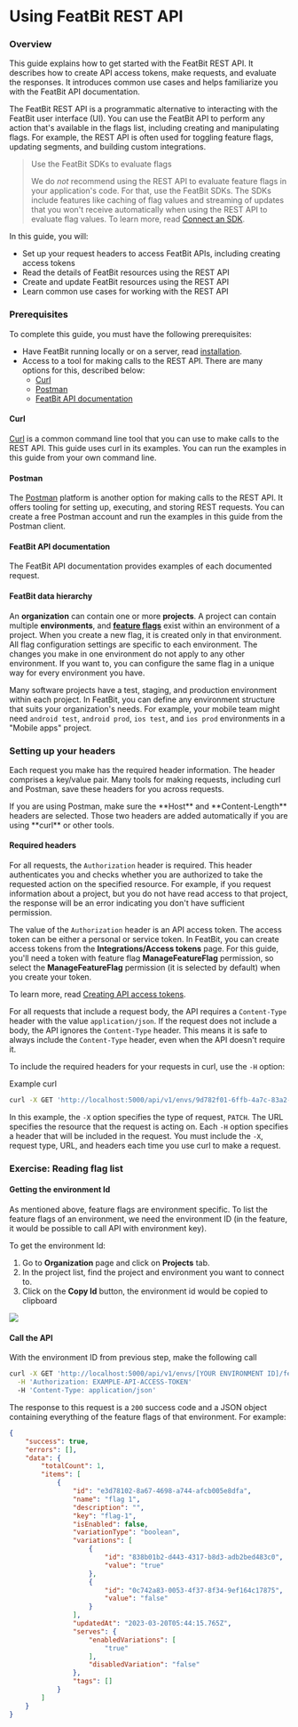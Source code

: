 
# Using FeatBit REST API

### Overview <a href="#overview" id="overview"></a>

This guide explains how to get started with the FeatBit REST API. It describes how to create API access tokens, make requests, and evaluate the responses. It introduces common use cases and helps familiarize you with the FeatBit API documentation.

The FeatBit REST API is a programmatic alternative to interacting with the FeatBit user interface (UI). You can use the FeatBit API to perform any action that's available in the flags list, including creating and manipulating flags. For example, the REST API is often used for toggling feature flags, updating segments, and building custom integrations.

> Use the FeatBit SDKs to evaluate flags
>
> We do _not_ recommend using the REST API to evaluate feature flags in your application's code. For that, use the FeatBit SDKs. The SDKs include features like caching of flag values and streaming of updates that you won't receive automatically when using the REST API to evaluate flag values. To learn more, read [Connect an SDK](../getting-started/connect-an-sdk/).

In this guide, you will:

* Set up your request headers to access FeatBit APIs, including creating access tokens
* Read the details of FeatBit resources using the REST API
* Create and update FeatBit resources using the REST API
* Learn common use cases for working with the REST API

### Prerequisites

To complete this guide, you must have the following prerequisites:

* Have FeatBit running locally or on a server, read [installation](../installation/full-installation.md).
* Access to a tool for making calls to the REST API. There are many options for this, described below:
  * [Curl](https://curl.se/)
  * [Postman](https://www.postman.com/)
  * [FeatBit API documentation](overview.md)

#### Curl

[Curl](https://curl.se/) is a common command line tool that you can use to make calls to the REST API. This guide uses curl in its examples. You can run the examples in this guide from your own command line.

#### Postman

The [Postman](https://www.postman.com/) platform is another option for making calls to the REST API. It offers tooling for setting up, executing, and storing REST requests. You can create a free Postman account and run the examples in this guide from the Postman client.

#### FeatBit API documentation

The FeatBit API documentation provides examples of each documented request.

#### FeatBit data hierarchy

An **organization** can contain one or more **projects**. A project can contain multiple **environments**, and **[feature flags](https://www.featbit.co)** exist within an environment of a project. When you create a new flag, it is created only in that environment. All flag configuration settings are specific to each environment. The changes you make in one environment do not apply to any other environment. If you want to, you can configure the same flag in a unique way for every environment you have.

Many software projects have a test, staging, and production environment within each project. In FeatBit, you can define any environment structure that suits your organization's needs. For example, your mobile team might need `android test`, `android prod`, `ios test`, and `ios prod` environments in a "Mobile apps" project.

### Setting up your headers

Each request you make has the required header information. The header comprises a key/value pair. Many tools for making requests, including curl and Postman, save these headers for you across requests.

<Callout type="info">
If you are using Postman, make sure the **Host** and **Content-Length** headers are selected. Those two headers are added automatically if you are using **curl** or other tools.
</Callout>

#### Required headers

For all requests, the `Authorization` header is required. This header authenticates you and checks whether you are authorized to take the requested action on the specified resource. For example, if you request information about a project, but you do not have read access to that project, the response will be an error indicating you don't have sufficient permission.

The value of the `Authorization` header is an API access token. The access token can be either a personal or service token. In FeatBit, you can create access tokens from the **Integrations/Access tokens** page. For this guide, you'll need a token with feature flag **ManageFeatureFlag** permission, so select the **ManageFeatureFlag** permission (it is selected by default) when you create your token.

To learn more, read [Creating API access tokens](../integrations/api-access-tokens.md).

For all requests that include a request body, the API requires a `Content-Type` header with the value `application/json`. If the request does not include a body, the API ignores the `Content-Type` header. This means it is safe to always include the `Content-Type` header, even when the API doesn't require it.

To include the required headers for your requests in curl, use the `-H` option:

Example curl

```bash
curl -X GET 'http://localhost:5000/api/v1/envs/9d782f01-6ffb-4a7c-83a2-79304d801a46/feature-flags' \  -H 'Authorization: EXAMPLE-API-ACCESS-TOKEN' \  -H 'Content-Type: application/json'COPY
```

In this example, the `-X` option specifies the type of request, `PATCH`. The URL specifies the resource that the request is acting on. Each `-H` option specifies a header that will be included in the request. You must include the `-X`, request type, URL, and headers each time you use curl to make a request.

### Exercise: Reading flag list

#### Getting the environment Id

As mentioned above, feature flags are environment specific. To list the feature flags of an environment, we need the environment ID (in the feature, it would be possible to call API with environment key).

To get the environment Id:

1. Go to **Organization** page and click on **Projects** tab.
2. In the project list, find the project and environment you want to connect to.
3. Click on the **Copy Id** button, the environment id would be copied to clipboard

![](../api-docs/assets/using-featbit-rest-api/001.png)

#### Call the API

With the environment ID from previous step, make the following call

```bash
curl -X GET 'http://localhost:5000/api/v1/envs/[YOUR ENVIRONMENT ID]/feature-flags?pageIndex=0&pageSize=10&isEnabled=' \
  -H 'Authorization: EXAMPLE-API-ACCESS-TOKEN'
  -H 'Content-Type: application/json'
```

The response to this request is a `200` success code and a JSON object containing everything of the feature flags of that environment. For example:

```json
{
    "success": true,
    "errors": [],
    "data": {
        "totalCount": 1,
        "items": [
            {
                "id": "e3d78102-8a67-4698-a744-afcb005e8dfa",
                "name": "flag 1",
                "description": "",
                "key": "flag-1",
                "isEnabled": false,
                "variationType": "boolean",
                "variations": [
                    {
                        "id": "838b01b2-d443-4317-b8d3-adb2bed483c0",
                        "value": "true"
                    },
                    {
                        "id": "0c742a83-0053-4f37-8f34-9ef164c17875",
                        "value": "false"
                    }
                ],
                "updatedAt": "2023-03-20T05:44:15.765Z",
                "serves": {
                    "enabledVariations": [
                        "true"
                    ],
                    "disabledVariation": "false"
                },
                "tags": []
            }
        ]
    }
}
```

